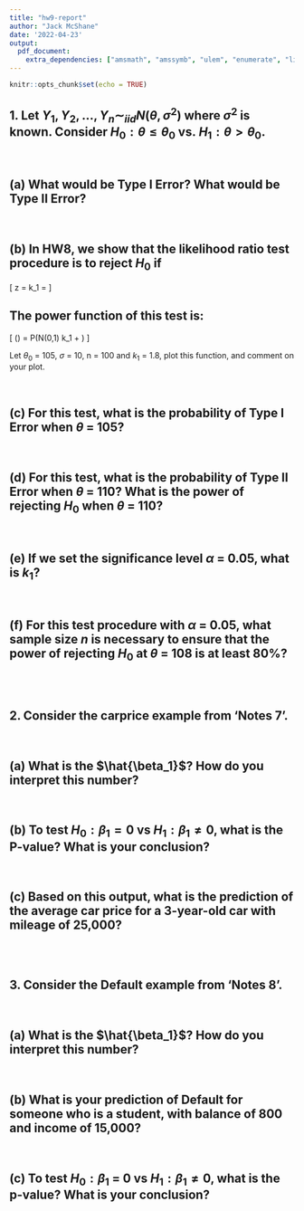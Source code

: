 ```yaml
---
title: "hw9-report"
author: "Jack McShane"
date: '2022-04-23'
output: 
  pdf_document:
    extra_dependencies: ["amsmath", "amssymb", "ulem", "enumerate", "listings"]
---
```


```r
knitr::opts_chunk$set(echo = TRUE)
```

## 1. Let $Y_1, Y_2, \dots, Y_n \sim_{iid} N(\theta, \sigma^2)$ where $\sigma^2$ is known. Consider $H_0: \theta \leq \theta_0$ vs. $H_1: \theta > \theta_0$.

\

## (a) What would be Type I Error? What would be Type II Error?

\

## (b) In HW8, we show that the likelihood ratio test procedure is to reject $H_0$ if

\[ z = \frac{ \bar{y} - \theta_0 }{ \sigma / \sqrt{n} } \geq k_1 = \sqrt{-2log(k)} \]

## The power function of this test is:

\[ \gamma(\theta) = P(N(0,1) \geq k_1 + \frac{\theta_0 - \theta}{\sigma/\sqrt{n}}) \]

Let $\theta_0$ = 105, $\sigma$ = 10, n = 100 and $k_1$ = 1.8, plot this function, and comment on your plot.

\

## (c) For this test, what is the probability of Type I Error when $\theta$ = 105?

\

## (d) For this test, what is the probability of Type II Error when $\theta$ = 110? What is the power of rejecting $H_0$ when $\theta$ = 110?

\

## (e) If we set the significance level $\alpha$ = 0.05, what is $k_1$?

\

## (f) For this test procedure with $\alpha$ = 0.05, what sample size $n$ is necessary to ensure that the power of rejecting $H_0$ at $\theta$ = 108 is at least 80%?

\
\

## 2. Consider the carprice example from 'Notes 7'.

\

## (a) What is the $\hat{\beta_1}$? How do you interpret this number?

\

## (b) To test $H_0: \beta_1 = 0$ vs $H_1: \beta_1 \neq 0$, what is the P-value? What is your conclusion?

\

## (c) Based on this output, what is the prediction of the average car price for a 3-year-old car with mileage of 25,000?

\
\

## 3. Consider the Default example from 'Notes 8'.

\

## (a) What is the $\hat{\beta_1}$? How do you interpret this number?

\

## (b) What is your prediction of Default for someone who is a student, with balance of 800 and income of 15,000?

\

## (c) To test $H_0: \beta_1$ = 0 vs $H_1: \beta_1 \neq 0$, what is the p-value? What is your conclusion?